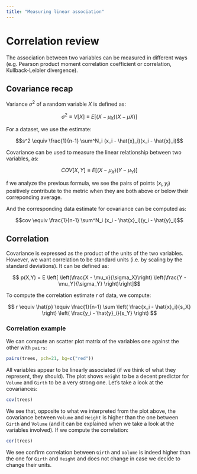 ```yaml
---
title: "Measuring linear association"
---
```


# Correlation review

The association between two variables can be measured in different ways (e.g. Pearson product moment correlation coefficient or correlation,
Kullback-Leibler divergence).

## Covariance recap

Variance $\sigma^2$ of a random variable $X$ is defined as:

$$\sigma^2 \equiv V[X] \equiv E[ (X - \mu_{X}) (X - \mu{X}) ]$$

For a dataset, we use the estimate:

$$s^2 \equiv \frac{1}{n-1} \sum^N_i (x_i - \hat{x}_i)(x_i - \hat{x}_i)$$

Covariance can be used to measure the linear relationship between two variables, as:

$$COV[X, Y] \equiv E[ (X - \mu_X)(Y - \mu_Y) ]$$

f we analyze the previous formula, we see the pairs of points $(x_i, y_i)$ positively contribute to the metric when they are both above or below their correponding average.

And the corresponding data estimate for covariance can be computed as:

$$cov \equiv \frac{1}{n-1} \sum^N_i (x_i - \hat{x}_i)(y_i - \hat{y}_i)$$


## Correlation

Covariance is expressed as the product of the units of the two variables. However, we want correlation to be standard units  (i.e. by scaling by the standard deviations). It can be defined as:

$$ p(X,Y) = E \left[ \left(\frac{X - \mu_x}{\sigma_X}\right) \left(\frac{Y - \mu_Y}{\sigma_Y} \right)\right]$$

To compute the correlation estimate $r$ of data, we compute:

$$ r \equiv \hat{p} \equiv \frac{1}{n-1} \sum \left( \frac{x_i - \hat{x}_i}{s_X} \right) \left( \frac{y_i - \hat{y}_i}{s_Y} \right) $$

### Correlation example

We can compute an scatter plot matrix of the variables one against the other with `pairs`:

```r
pairs(trees, pch=21, bg=c("red"))
```

All variables appear to be linearly associated (if we think of what they represent, they should). The plot shows `Height` to be a decent predictor for `Volume` and `Girth` to be a very strong one. Let's take a look at the covariances:

```r
cov(trees)
```

We see that, opposite to what we interpreted from the plot above, the covariance between `Volume` and `Height` is higher than the one between `Girth` and `Volume` (and it can be explained when we take a look at the variables involved). If we compute the correlation:

```r
cor(trees)
```

We see confirm correlation between `Girth` and `Volume` is indeed higher than the one for `Girth` and `Height` and does not change in case we decide to change their units.

